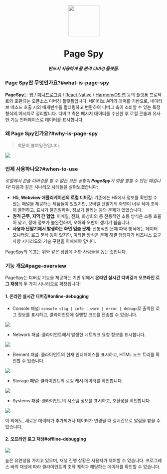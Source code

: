 [license-img]: https://img.shields.io/github/license/HuolalaTech/page-spy-web?label=License
[license-url]: https://github.com/HuolalaTech/page-spy-web/blob/main/LICENSE
[release-img]: https://img.shields.io/github/package-json/v/HuolalaTech/page-spy-web/release?label=Release
[release-url]: https://github.com/HuolalaTech/page-spy-web/blob/release/package.json
[browser-ver-img]: https://img.shields.io/npm/v/@huolala-tech/page-spy-browser?label=Browser&color=orange
[browser-ver-url]: https://npmjs.com/package/@huolala-tech/page-spy-browser
[uniapp-ver-img]: https://img.shields.io/npm/v/@huolala-tech/page-spy-uniapp?label=UniApp&color=green
[uniapp-ver-url]: https://npmjs.com/package/@huolala-tech/page-spy-uniapp
[wechat-ver-img]: https://img.shields.io/npm/v/@huolala-tech/page-spy-wechat?label=Wechat&color=green
[wechat-ver-url]: https://npmjs.com/package/@huolala-tech/page-spy-wechat
[alipay-ver-img]: https://img.shields.io/npm/v/@huolala-tech/page-spy-alipay?label=Alipay&color=blue
[alipay-ver-url]: https://npmjs.com/package/@huolala-tech/page-spy-alipay
[taro-ver-img]: https://img.shields.io/npm/v/@huolala-tech/page-spy-taro?label=Taro&color=blue
[taro-ver-url]: https://npmjs.com/package/@huolala-tech/page-spy-taro
[harmony-ver-img]: https://harmony.blucas.me/badge/version/@huolala/page-spy-harmony?label=Harmony&color=black
[harmony-ver-url]: https://ohpm.openharmony.cn/#/cn/detail/@huolala%2Fpage-spy-harmony
[api-ver-img]: https://img.shields.io/github/v/tag/HuolalaTech/page-spy-api?label=API
[api-ver-url]: https://github.com/HuolalaTech/page-spy-api/tags
[node-deploy]: https://img.shields.io/badge/Node_Deploy-Install-CB3937
[node-deploy-url]: https://pagespy.huolala.cn/#/docs/deploy-with-node
[docker-deploy]: https://img.shields.io/badge/Docker_Deploy-Install-1E63ED
[docker-deploy-url]: https://pagespy.huolala.cn/#/docs/deploy-with-docker
[bt-deploy]: https://img.shields.io/badge/BT_Deploy-Install-20a53a
[bt-deploy-url]: https://pagespy.huolala.cn/#/docs/deploy-with-baota





<div align="center">
  <img src={logo} height="100" />
  <h1>Page Spy</h1>
  <h5>반드시 사용하게 될 원격 디버깅 플랫폼.</h5>
</div>

### Page Spy란 무엇인가요?#what-is-page-spy

**PageSpy**는 [웹](./browser) / [미니프로그램](./miniprogram) / [React Native](./react-native) / [HarmonyOS 앱](./harmony) 등의 플랫폼 프로젝트와 호환되는 오픈소스 디버깅 플랫폼입니다. 네이티브 API의 래퍼를 기반으로, 네이티브 메소드 호출 시의 매개변수를 필터링하고 변환하여 디버그 측이 소비할 수 있는 특정 형식의 메시지로 정리합니다. 디버그 측은 메시지 데이터를 수신한 후 로컬 콘솔과 유사한 기능 인터페이스로 데이터를 표시합니다.

### 왜 Page Spy인가요?#why-is-page-spy

> 백문이 불여일견입니다.

<a href={whyIsPageSpyImg} target="_blank">
  <img src={whyIsPageSpyImg} />
</a>

### 언제 사용하나요?#when-to-use

*로컬에서 콘솔 디버깅을 할 수 없는 모든 상황이 **PageSpy**가 빛을 발할 수 있는 때입니다!*
다음과 같은 시나리오 사례들을 살펴보겠습니다:

- **H5, Webview 애플리케이션의 로컬 디버깅**: 기존에는 H5에서 정보를 확인할 수 있는 패널을 제공하는 제품들이 있었지만, 모바일 단말기의 화면이 너무 작아 조작이 불편하고, 표시가 불친절하며, 정보가 잘리는 등의 문제가 있었습니다.
- **원격 근무, 지역 간 협업**: 이메일, 전화, 화상회의 등 전통적인 소통 방식은 소통 효율이 낮고, 장애 정보가 불완전하며, 오해와 오판이 생기기 쉽습니다.
- **사용자 단말기에서 발생하는 화면 멈춤 문제**: 전통적인 문제 파악 방식에는 데이터 모니터링, 로그 분석 등이 있지만, 이러한 방식은 문제 해결 담당자가 비즈니스 요구사항 시나리오와 기술 구현을 이해해야 합니다.

PageSpy의 목표는 위와 같은 상황에 처한 사람들을 돕는 것입니다.

### 기능 개요#page-overview

PageSpy는 디버깅 기능을 제공하는 기반 위에서 **온라인 실시간 디버깅**과 **오프라인 로그 재생**의 두 가지 시나리오로 확장됩니다!

#### 1. 온라인 실시간 디버깅#online-debugging

- Console 패널: `console.<log | info | warn | error | debug>`로 출력된 로그 정보를 표시하고, 클라이언트에 실행할 코드를 전송할 수 있습니다.

<a href={consoleImg} target="_blank">
  <img src={consoleImg} />
</a>

- Network 패널: 클라이언트에서 발생한 네트워크 요청 정보를 표시합니다.

<a href={networkImg} target="_blank">
  <img src={networkImg} />
</a>

- Element 패널: 클라이언트의 현재 인터페이스를 표시하고, HTML 노드 트리를 확인할 수 있습니다.

<a href={pageImg} target="_blank">
  <img src={pageImg} />
</a>

- Storage 패널: 클라이언트의 로컬 캐시 데이터를 확인합니다.

<a href={storageImg} target="_blank">
  <img src={storageImg} />
</a>

- Systems 패널: 클라이언트의 시스템 정보를 표시하고, 호환성을 확인합니다.

<a href={systemImg} target="_blank">
  <img src={systemImg} />
</a>

이 외에도, 새로운 데이터가 추가되거나 데이터가 변경될 때 실시간으로 알림을 받을 수 있습니다.

#### 2. 오프라인 로그 재생#offline-debugging

<a href={offlineImg} target="_blank">
  <img src={offlineImg} />
</a>

높은 유연성을 가지고 있으며, 재생 진행 상황은 사용자가 제어할 수 있습니다. 프로그레스 바의 재생에 따라 클라이언트의 조작 궤적과 해당하는 데이터를 확인할 수 있습니다.
